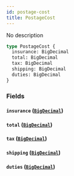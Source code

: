 ```yaml
---
id: postage-cost
title: PostageCost
---
```


No description

```graphql
type PostageCost {
  insurance: BigDecimal
  total: BigDecimal
  tax: BigDecimal
  shipping: BigDecimal
  duties: BigDecimal
}
```

### Fields

#### `insurance` ([`BigDecimal`](../../label-service/scalars/big-decimal))

#### `total` ([`BigDecimal`](../../label-service/scalars/big-decimal))

#### `tax` ([`BigDecimal`](../../label-service/scalars/big-decimal))

#### `shipping` ([`BigDecimal`](../../label-service/scalars/big-decimal))

#### `duties` ([`BigDecimal`](../../label-service/scalars/big-decimal))

